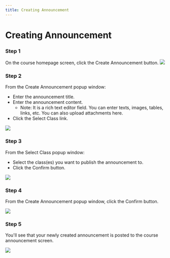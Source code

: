 ```yaml
--- 
title: Creating Announcement 
--- 
```



# Creating Announcement 

### Step 1
On the course homepage screen, click the Create Announcement button.
![](/img/ulearning/teacher/announcement01.png)

### Step 2
From the Create Announcement popup window:
- Enter the announcement title.
- Enter the announcement content.
  - Note: It is a rich text editor field. You can enter texts, images, tables, links, etc. You can also upload attachments here.
- Click the Select Class link.

![](/img/ulearning/teacher/announcement02.png)

### Step 3

From the Select Class popup window:
- Select the class(es) you want to publish the announcement to.
- Click the Confirm button.

![](/img/ulearning/teacher/announcement03.png)

### Step 4 
From the Create Announcement popup window, click the Confirm button.

![](/img/ulearning/teacher/announcement04.png)

### Step 5 
You'll see that your newly created announcement is posted to the course announcement screen.

![](/img/ulearning/teacher/announcement05.png)